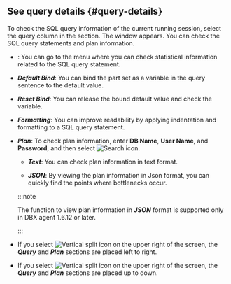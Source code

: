 ## See query details {#query-details}

To check the SQL query information of the current running session, select the <span class="uitext">query</span> column in the <Cmdname sid="active_sessions" className="uitext" /> section. The <Cmdname sid="TTL06224" className="uitext" /> window appears. You can check the SQL query statements and plan information.

<InDoc product="postgresql,postgresql-v1">

<ImgLang img="db-sql-details-postgresql.png" desc="SQL details" />

</InDoc>

<Xclude product="postgresql,postgresql-v1">

<ImgLang img="db-sql-details-common.png" desc="SQL details" />

</Xclude>

-   <Cmdname sid="BTN06225" className="uitext" />: You can go to the <Cmdname sid="statistics_sql" className="uitext" /> menu where you can check statistical information related to the SQL query statement.

-   **_Default Bind_**: You can bind the part set as a variable in the query sentence to the default value.

-   **_Reset Bind_**: You can release the bound default value and check the variable.

-   **_Formatting_**: You can improve readability by applying indentation and formatting to a SQL query statement.

-   **_Plan_**: To check plan information, enter **DB Name**, **User Name**, and **Password**, and then select ![Search icon](/img/ico-btn-search.png).

    <InDoc product='postgresql,postgresql-v1'>

    -   **_Text_**: You can check plan information in text format.

    -   **_JSON_**: By viewing the plan information in Json format, you can quickly find the points where bottlenecks occur.

    :::note

    The function to view plan information in **_JSON_** format is supported only in DBX agent 1.6.12 or later.

    :::

    </InDoc>

-   If you select ![Vertical split icon](/img/ic-column.svg) on the upper right of the screen, the **_Query_** and **_Plan_** sections are placed left to right.

-   If you select ![Vertical split icon](/img/ic-layout-horizontal.svg) on the upper right of the screen, the **_Query_** and **_Plan_** sections are placed up to down.
